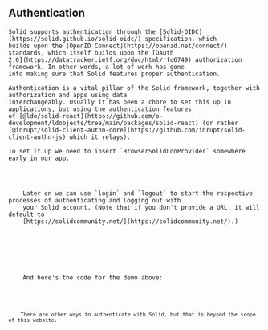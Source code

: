 
<Content>
    <h2 className="subtitle">Authentication</h2>

    Solid supports authentication through the [Solid-OIDC](https://solid.github.io/solid-oidc/) specification, which
    builds upon the [OpenID Connect](https://openid.net/connect/) standards, which itself builds upon the [OAuth
    2.0](https://datatracker.ietf.org/doc/html/rfc6749) authorization framework. In other words, a lot of work has gone
    into making sure that Solid features proper authentication.

    Authentication is a vital pillar of the Solid framework, together with authorization and apps using data
    interchangeably. Usually it has been a chore to set this up in applications, but using the authentication features
    of [@ldo/solid-react](https://github.com/o-development/ldobjects/tree/main/packages/solid-react) (or rather
    [@inrupt/solid-client-authn-core](https://github.com/inrupt/solid-client-authn-js) which it relays).

    To set it up we need to insert `BrowserSolidLdoProvider` somewhere early in our app.
</Content>

<Code language="tsx" id="BrowserSolidLdoProvider" code={browserSolidLdoProvider}/>

<Content>
    Later on we can use `login` and `logout` to start the respective processes of authenticating and logging out with
    your Solid account. (Note that if you don't provide a URL, it will default to
    [https://solidcommunity.net/](https://solidcommunity.net/).)
</Content>

<section className="box">
    <AuthenticationDemo/>
</section>

<Content>
    And here's the code for the demo above:
</Content>

<Code language="tsx" id="AuthenticationDemo" code={authenticationDemo}/>

<Content>
    There are other ways to authenticate with Solid, but that is beyond the scope of this website.
</Content>